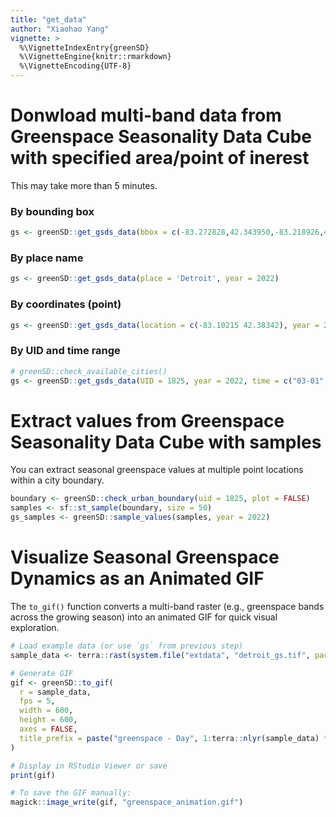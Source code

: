 ```yaml
---
title: "get_data"
author: "Xiaohao Yang"
vignette: >
  %\VignetteIndexEntry{greenSD}
  %\VignetteEngine{knitr::rmarkdown}
  %\VignetteEncoding{UTF-8}
---
```


# Donwload multi-band data from Greenspace Seasonality Data Cube with specified area/point of inerest
This may take more than 5 minutes.

### By bounding box

```r
gs <- greenSD::get_gsds_data(bbox = c(-83.272828,42.343950,-83.218926,42.379719), year = 2022, mask = TRUE)
```

### By place name

```r
gs <- greenSD::get_gsds_data(place = 'Detroit', year = 2022)
```

### By coordinates (point)

```r
gs <- greenSD::get_gsds_data(location = c(-83.10215 42.38342), year = 2022)
```

### By UID and time range

```r
# greenSD::check_available_cities()
gs <- greenSD::get_gsds_data(UID = 1825, year = 2022, time = c("03-01", "09-01"))
```

# Extract values from Greenspace Seasonality Data Cube with samples
You can extract seasonal greenspace values at multiple point locations 
within a city boundary.

```r
boundary <- greenSD::check_urban_boundary(uid = 1825, plot = FALSE)
samples <- sf::st_sample(boundary, size = 50)
gs_samples <- greenSD::sample_values(samples, year = 2022)
```

# Visualize Seasonal Greenspace Dynamics as an Animated GIF
The `to_gif()` function converts a multi-band raster (e.g., greenspace bands 
across the growing season) into an animated GIF for quick visual exploration.

```r
# Load example data (or use `gs` from previous step)
sample_data <- terra::rast(system.file("extdata", "detroit_gs.tif", package = "greenSD"))

# Generate GIF
gif <- greenSD::to_gif(
  r = sample_data,
  fps = 5,
  width = 600,
  height = 600,
  axes = FALSE,
  title_prefix = paste("greenspace - Day", 1:terra::nlyr(sample_data) * 10)
)

# Display in RStudio Viewer or save
print(gif)

# To save the GIF manually:
magick::image_write(gif, "greenspace_animation.gif")
```




